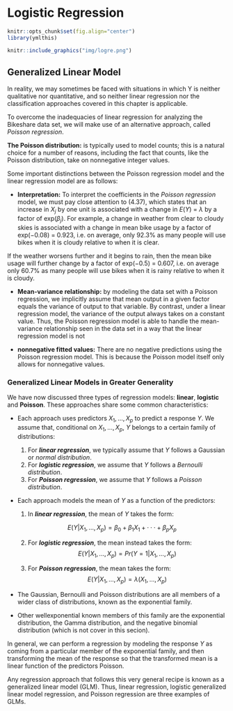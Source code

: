 # Logistic Regression

```r
knitr::opts_chunk$set(fig.align="center")
library(ymlthis)
```

```r
knitr::include_graphics("img/logre.png")
```

## Generalized Linear Model

In reality, we may sometimes be faced with situations in which Y is neither qualitative nor quantitative, and so neither linear regression nor the classification approaches covered in this chapter is applicable. 

To overcome the inadequacies of linear regression for analyzing the Bikeshare data set, we will make use of an alternative approach, called *Poisson regression*.

**The Poisson distribution:** is typically used to model counts; this is a natural choice for a number of reasons, including the fact that counts, like
the Poisson distribution, take on nonnegative integer values.

:::tip
Some important distinctions between the Poisson regression model and the linear regression model are as follows:

* **Interpretation:** To interpret the coefficients in the *Poisson regression* model, we must pay close attention to (4.37), which states that an increase in $X_j$ by one unit is associated with a change in $E(Y)$ = $\lambda$ by a factor of exp($\beta_j$). For example, a change in weather from clear to cloudy skies is associated with a change in mean bike usage by a factor of exp(−0.08) = 0.923, i.e. on average, only 92.3% as many people will use bikes when it is cloudy relative to when it is clear.

If the weather worsens further and it begins to rain, then the mean bike usage will further change by a factor of exp(−0.5) = 0.607, i.e.
on average only 60.7% as many people will use bikes when it is rainy relative to when it is cloudy.

* **Mean-variance relationship:** by modeling the data set with a Poisson regression, we implicitly assume that mean output in a given factor equals the variance of output to that variable. By contrast, under a linear regression model, the variance of the output always takes on a constant value. Thus, the Poisson regression model is able to handle the mean-variance relationship seen in the data set in a way that the linear regression model is not

* **nonnegative fitted values:** There are no negative predictions using the Poisson regression model. This is because the Poisson model itself only allows for nonnegative values.
:::

### Generalized Linear Models in Greater Generality

We have now discussed three types of regression models: **linear**, **logistic** and **Poisson**. These approaches share some common characteristics:

* Each approach uses predictors $X_1,...,X_p$ to predict a response $Y$. We assume that, conditional on $X_1,...,X_p$, $Y$ belongs to a certain family of distributions:

  1. For ***linear regression***, we typically assume that $Y$ follows a Gaussian or *normal distribution*. 
  2. For ***logistic regression***, we assume that $Y$ follows a *Bernoulli distribution*. 
  3. For ***Poisson regression***, we assume that $Y$ follows a *Poisson distribution*.

* Each approach models the mean of $Y$ as a function of the predictors:

  1. In ***linear regression***, the mean of $Y$ takes the form:
  
  $$
  E(Y|X_1, . . . ,X_p) = \beta_0 + \beta_1X_1 + · · · + \beta_pX_p
  $$
  
  2. For ***logistic regression***, the mean instead takes the form: 
  $$
  E(Y|X_1, . . . ,X_p) = Pr(Y=1|X_1, . . . ,X_p)
  $$
  
  3. For ***Poisson regression***, the mean takes the form:
  $$
  E(Y|X_1, . . . ,X_p) = \lambda(X_1, . . . ,X_p)  
  $$

:::hat
* The Gaussian, Bernoulli and Poisson distributions are all members of a wider class of distributions, known as the exponential family. 

* Other wellexponential known members of this family are the exponential distribution, the Gamma distribution, and the negative binomial distribution (which is not cover in this secion). 
:::

In general, we can perform a regression by modeling the response $Y$ as coming from a particular member of the exponential family, and then transforming the mean of the response so that the transformed mean is a linear function of the predictors Poisson. 

Any regression approach that follows this very general recipe is known as a generalized linear model (GLM). Thus, linear regression, logistic generalized linear model regression, and Poisson regression are three examples of GLMs.